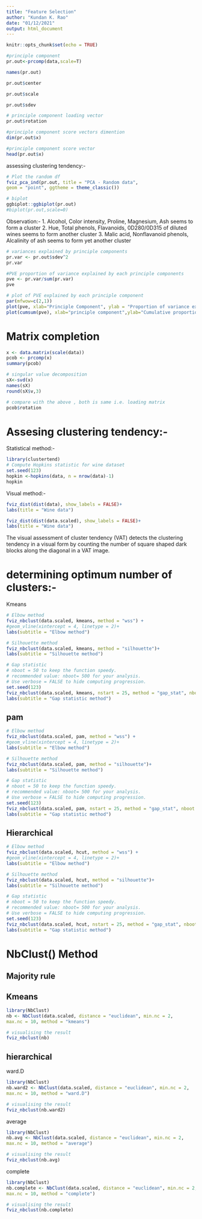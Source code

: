 ```yaml
---
title: "Feature Selection"
author: "Kundan K. Rao"
date: "01/12/2021"
output: html_document
---
```


```r
knitr::opts_chunk$set(echo = TRUE)
```

```r
#principle component
pr.out<-prcomp(data,scale=T)
```

```r
names(pr.out)
```

```r
pr.out$center
```

```r
pr.out$scale
```

```r
pr.out$sdev
```

```r
# principle component loading vector
pr.out$rotation
```

```r
#principle component score vectors dimention
dim(pr.out$x)
```

```r
#principle component score vector
head(pr.out$x)
```
assessing clustering tendency:-
```r
# Plot the random df
fviz_pca_ind(pr.out, title = "PCA - Random data",
geom = "point", ggtheme = theme_classic())
```



```r
# biplot
ggbiplot::ggbiplot(pr.out)
#biplot(pr.out,scale=0)
```
Observation:-
1. Alcohol, Color intensity, Proline, Magnesium, Ash seems to form a cluster
2. Hue, Total phenols, Flavanoids, 0D280/0D315 of diluted wines seems to form another cluster
3. Malic acid, Nonflavanoid phenols, Alcalinity of ash seems to form yet another cluster

```r
# variances explained by principle components
pr.var <- pr.out$sdev^2
pr.var
```


```r
#PVE proportion of variance explained by each principle components
pve <- pr.var/sum(pr.var)
pve
```
```r
# plot of PVE explained by each principle component
par(mfwow=c(2,1))
plot(pve, xlab="Principle Component", ylab = "Proportion of variance explained", ylim=c(0,1), type="b")
plot(cumsum(pve), xlab="principle component",ylab="Cumulative proportion of variance explained", ylim=c(0,1), type="b")
```
# Matrix completion

```r
x <- data.matrix(scale(data))
pcob <- prcomp(x)
summary(pcob)
```
```r
# singular value decomposition
sX<-svd(x)
names(sX)
round(sX$v,3)
```
```r
# compare with the above , both is same i.e. loading matrix
pcob$rotation
```

# Assesing clustering tendency:-

Statistical method:-
```r
library(clustertend)
# Compute Hopkins statistic for wine dataset
set.seed(123)
hopkin <-hopkins(data, n = nrow(data)-1)
hopkin
```

Visual method:-
```r
fviz_dist(dist(data), show_labels = FALSE)+
labs(title = "Wine data")
```
```r
fviz_dist(dist(data.scaled), show_labels = FALSE)+
labs(title = "Wine data")
```
The visual assessment of cluster tendency (VAT) detects the clustering tendency in a visual form by counting the number of
square shaped dark blocks along the diagonal in a VAT image.



# determining optimum number of clusters:-
Kmeans
```r
# Elbow method
fviz_nbclust(data.scaled, kmeans, method = "wss") +
#geom_vline(xintercept = 4, linetype = 2)+
labs(subtitle = "Elbow method")
```

```r
# Silhouette method
fviz_nbclust(data.scaled, kmeans, method = "silhouette")+
labs(subtitle = "Silhouette method")
```

```r
# Gap statistic
# nboot = 50 to keep the function speedy.
# recommended value: nboot= 500 for your analysis.
# Use verbose = FALSE to hide computing progression.
set.seed(123)
fviz_nbclust(data.scaled, kmeans, nstart = 25, method = "gap_stat", nboot = 50)+
labs(subtitle = "Gap statistic method")
```

## pam
```r
# Elbow method
fviz_nbclust(data.scaled, pam, method = "wss") +
#geom_vline(xintercept = 4, linetype = 2)+
labs(subtitle = "Elbow method")
```

```r
# Silhouette method
fviz_nbclust(data.scaled, pam, method = "silhouette")+
labs(subtitle = "Silhouette method")
```

```r
# Gap statistic
# nboot = 50 to keep the function speedy.
# recommended value: nboot= 500 for your analysis.
# Use verbose = FALSE to hide computing progression.
set.seed(123)
fviz_nbclust(data.scaled, pam, nstart = 25, method = "gap_stat", nboot = 50)+
labs(subtitle = "Gap statistic method")
```

## Hierarchical
```r
# Elbow method
fviz_nbclust(data.scaled, hcut, method = "wss") +
#geom_vline(xintercept = 4, linetype = 2)+
labs(subtitle = "Elbow method")
```

```r
# Silhouette method
fviz_nbclust(data.scaled, hcut, method = "silhouette")+
labs(subtitle = "Silhouette method")
```

```r
# Gap statistic
# nboot = 50 to keep the function speedy.
# recommended value: nboot= 500 for your analysis.
# Use verbose = FALSE to hide computing progression.
set.seed(123)
fviz_nbclust(data.scaled, hcut, nstart = 25, method = "gap_stat", nboot = 50)+
labs(subtitle = "Gap statistic method")
```


# NbClust() Method
## Majority rule
## Kmeans
```r
library(NbClust)
nb <- NbClust(data.scaled, distance = "euclidean", min.nc = 2,
max.nc = 10, method = "kmeans")

# visualising the result
fviz_nbclust(nb)
```

##  hierarchical
ward.D
```r
library(NbClust)
nb.ward2 <- NbClust(data.scaled, distance = "euclidean", min.nc = 2,
max.nc = 10, method = "ward.D")

# visualising the result
fviz_nbclust(nb.ward2)
```

average
```r
library(NbClust)
nb.avg <- NbClust(data.scaled, distance = "euclidean", min.nc = 2,
max.nc = 10, method = "average")

# visualising the result
fviz_nbclust(nb.avg)
```

complete
```r
library(NbClust)
nb.complete <- NbClust(data.scaled, distance = "euclidean", min.nc = 2,
max.nc = 10, method = "complete")

# visualising the result
fviz_nbclust(nb.complete)
```



